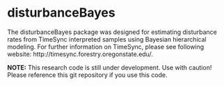 # disturbanceBayes

The disturbanceBayes package was designed for estimating disturbance rates from TimeSync interpreted samples using Bayesian hierarchical modeling. For further information on TimeSync, please see following website: http://timesync.forestry.oregonstate.edu/.

**NOTE:** This research code is still under development. Use with caution! Please reference this git repository if you use this code.
